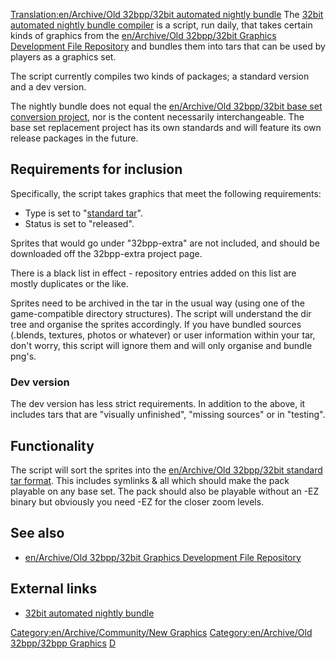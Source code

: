 [[Translation:en/Archive/Old 32bpp/32bit automated nightly bundle]]
The [http://jupix.info/openttd/gfxdev-nightlies/ 32bit automated nightly bundle compiler] is a script, run daily, that takes certain kinds of graphics from the [[en/Archive/Old 32bpp/32bit Graphics Development File Repository]] and bundles them into tars that can be used by players as a graphics set.

The script currently compiles two kinds of packages; a standard version and a dev version.

The nightly bundle does not equal the [[en/Archive/Old 32bpp/32bit base set conversion project]], nor is the content necessarily interchangeable. The base set replacement project has its own standards and will feature its own release packages in the future.

==Requirements for inclusion==

Specifically, the script takes graphics that meet the following requirements:

* Type is set to "[[en/Archive/Old 32bpp/32bit standard tar format|standard tar]]".
* Status is set to "released".

Sprites that would go under "32bpp-extra" are not included, and should be downloaded off the 32bpp-extra project page.

There is a black list in effect - repository entries added on this list are mostly duplicates or the like.

Sprites need to be archived in the tar in the usual way (using one of the game-compatible directory structures). The script will understand the dir tree and organise the sprites accordingly. If you have bundled sources (.blends, textures, photos or whatever) or user information within your tar, don't worry, this script will ignore them and will only organise and bundle png's.

===Dev version===

The dev version has less strict requirements. In addition to the above, it includes tars that are "visually unfinished", "missing sources" or in "testing".

==Functionality==

The script will sort the sprites into the [[en/Archive/Old 32bpp/32bit standard tar format]]. This includes symlinks & all which should make the pack playable on any base set. The pack should also be playable without an -EZ binary but obviously you need -EZ for the closer zoom levels.

==See also==

* [[en/Archive/Old 32bpp/32bit Graphics Development File Repository]]

==External links==

* [http://jupix.info/openttd/gfxdev-nightlies/ 32bit automated nightly bundle]

{{en/Archive/Old 32bpp/Navbox Graphics Development}}

[[Category:en/Archive/Community/New Graphics]][[Category:en/Archive/Old 32bpp/32bpp Graphics]][[Category:en/Archive/Old 32bpp/32bpp Graphics Developer resources|D]]